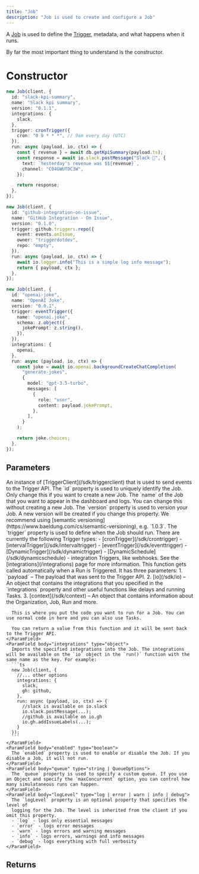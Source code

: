 ```yaml
---
title: "Job"
description: "Job is used to create and configure a Job"
---
```


A [Job](/documentation/concepts/jobs) is used to define the [Trigger](/documentation/concepts/triggers), metadata, and what happens when it runs.

By far the most important thing to understand is the constructor.

# Constructor

<RequestExample>

```ts cronTrigger
new Job(client, {
  id: "slack-kpi-summary",
  name: "Slack kpi summary",
  version: "0.1.1",
  integrations: {
    slack,
  },
  trigger: cronTrigger({
    cron: "0 9 * * *", // 9am every day (UTC)
  }),
  run: async (payload, io, ctx) => {
    const { revenue } = await db.getKpiSummary(payload.ts);
    const response = await io.slack.postMessage("Slack 📝", {
      text: `Yesterday's revenue was $${revenue}`,
      channel: "C04GWUTDC3W",
    });

    return response;
  },
});
```

```ts webhook
new Job(client, {
  id: "github-integration-on-issue",
  name: "GitHub Integration - On Issue",
  version: "0.1.0",
  trigger: github.triggers.repo({
    event: events.onIssue,
    owner: "triggerdotdev",
    repo: "empty",
  }),
  run: async (payload, io, ctx) => {
    await io.logger.info("This is a simple log info message");
    return { payload, ctx };
  },
});
```

```ts event
new Job(client, {
  id: "openai-joke",
  name: "OpenAI Joke",
  version: "0.0.1",
  trigger: eventTrigger({
    name: "openai.joke",
    schema: z.object({
      jokePrompt: z.string(),
    }),
  }),
  integrations: {
    openai,
  },
  run: async (payload, io, ctx) => {
    const joke = await io.openai.backgroundCreateChatCompletion(
      "generate-jokes",
      {
        model: "gpt-3.5-turbo",
        messages: [
          {
            role: "user",
            content: payload.jokePrompt,
          },
        ],
      }
    );

    return joke.choices;
  },
});
```

</RequestExample>

## Parameters

<ParamField body="client" type="object" required>
  An instance of [TriggerClient](/sdk/triggerclient) that is used to send events
  to the Trigger API.
</ParamField>

<ParamField body="options" type="object" required>
  <Expandable title="properties" defaultOpen>
    <ParamField body="id" type="string" required>
      The `id` property is used to uniquely identify the Job. Only change this if you want to create a new Job.
    </ParamField>
    <ParamField body="name" type="string" required>
      The `name` of the Job that you want to appear in the dashboard and logs. You can change this without creating a new Job.
    </ParamField>
    <ParamField body="version" type="string" required>
      The `version` property is used to version your Job. A new version will be created if you change this property. We recommend using [semantic versioning](https://www.baeldung.com/cs/semantic-versioning), e.g. `1.0.3`.
    </ParamField>
    <ParamField body="trigger" type="object" required>
      The `trigger` property is used to define when the Job should run. There are currently the following Trigger types:
      - [cronTrigger](/sdk/crontrigger)
      - [intervalTrigger](/sdk/intervaltrigger)
      - [eventTrigger](/sdk/eventtrigger)
      - [DynamicTrigger](/sdk/dynamictrigger)
      - [DynamicSchedule](/sdk/dynamicschedule)
      - integration Triggers, like webhooks. See the [integrations](/integrations) page for more information.
    </ParamField>
    <ParamField body="run" type="function" required>
      This function gets called automatically when a Run is Triggered. It has three parameters:
      1. `payload` – The payload that was sent to the Trigger API.
      2. [io](/sdk/io) – An object that contains the integrations that you specified in the `integrations` property and other useful functions like delays and running Tasks.
      3. [context](/sdk/context) – An object that contains information about the Organization, Job, Run and more.

      This is where you put the code you want to run for a Job. You can use normal code in here and you can also use Tasks.

      You can return a value from this function and it will be sent back to the Trigger API.
    </ParamField>
    <ParamField body="integrations" type="object">
      Imports the specified integrations into the Job. The integrations will be available on the `io` object in the `run()` function with the same name as the key. For example:
      ```ts
      new Job(client, {
        //... other options
        integrations: {
          slack,
          gh: github,
        },
        run: async (payload, io, ctx) => {
          //slack is available on io.slack
          io.slack.postMessage(...);
          //github is available on io.gh
          io.gh.addIssueLabels(...);
        }
      });
      ```
    </ParamField>
    <ParamField body="enabled" type="boolean">
      The `enabled` property is used to enable or disable the Job. If you disable a Job, it will not run.
    </ParamField>
    <ParamField body="queue" type="string | QueueOptions">
      The `queue` property is used to specify a custom queue. If you use an Object and specify the `maxConcurrent` option, you can control how many simulataneous runs can happen.
    </ParamField>
    <ParamField body="logLevel" type="log | error | warn | info | debug">
      The `logLevel` property is an optional property that specifies the level of
      logging for the Job. The level is inherited from the client if you omit this property.
      - `log` - logs only essential messages
      - `error` - logs error messages
      - `warn` - logs errors and warning messages
      - `info` - logs errors, warnings and info messages
      - `debug` - logs everything with full verbosity
    </ParamField>

  </Expandable>
</ParamField>

## Returns

<ResponseField name="Job instance" type="Job" />
